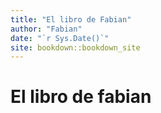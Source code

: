 ```yaml
--- 
title: "El libro de Fabian"
author: "Fabian"
date: "`r Sys.Date()`"
site: bookdown::bookdown_site
---
```


# El libro de fabian

